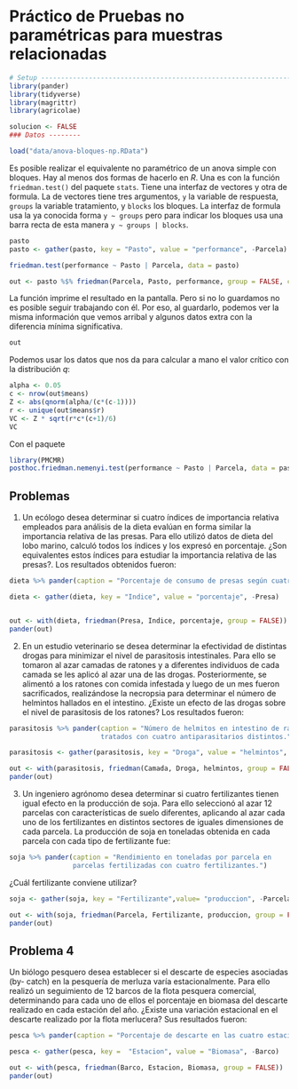 # Práctico de Pruebas no paramétricas para muestras relacionadas


```r
# Setup -------------------------------------------------------------------
library(pander)
library(tidyverse)
library(magrittr)
library(agricolae)

solucion <- FALSE
### Datos --------

load("data/anova-bloques-np.RData")
```


Es posible realizar el equivalente no paramétrico de un anova simple con bloques.
Hay al menos dos formas de hacerlo en *R*. Una es con la función 
`friedman.test()` del paquete `stats`. Tiene una interfaz de vectores y otra
de formula. La de vectores tiene tres argumentos, `y` la variable de respuesta,
`groups` la variable tratamiento, y `blocks` los bloques. La interfaz de formula
usa la ya conocida forma `y ~ groups` pero para indicar los bloques usa una 
barra recta de esta manera `y ~ groups | blocks`.



```r
pasto
pasto <- gather(pasto, key = "Pasto", value = "performance", -Parcela)

friedman.test(performance ~ Pasto | Parcela, data = pasto)

```
```r
out <- pasto %$% friedman(Parcela, Pasto, performance, group = FALSE, console = TRUE)

```

La función imprime el resultado en la pantalla. Pero si no lo guardamos no es
posible seguir trabajando con él. Por eso, al guardarlo, podemos ver la misma
información que vemos arribal y algunos datos extra con la diferencia mínima
significativa.

```r
out
```

Podemos usar los datos que nos da para calcular a mano el valor crítico con la 
distribución *q*:

```r
alpha <- 0.05
c <- nrow(out$means)
Z <- abs(qnorm(alpha/(c*(c-1))))
r <- unique(out$means$r)
VC <- Z * sqrt(r*c*(c+1)/6)
VC
```


Con el paquete
```r
library(PMCMR)
posthoc.friedman.nemenyi.test(performance ~ Pasto | Parcela, data = pasto)
```


## Problemas

1. Un ecólogo desea determinar si cuatro índices de importancia relativa empleados
para análisis de la dieta evalúan en forma similar la importancia relativa de
las presas. Para ello utilizó datos de dieta del lobo marino, calculó todos
los índices y los expresó en porcentaje. ¿Son equivalentes estos índices para
estudiar la importancia relativa de las presas?. Los resultados obtenidos
fueron:

```r
dieta %>% pander(caption = "Porcentaje de consumo de presas según cuatro índices.")
```

```r
dieta <- gather(dieta, key = "Indice", value = "porcentaje", -Presa)


out <- with(dieta, friedman(Presa, Indice, porcentaje, group = FALSE))
pander(out)
```


2. En un estudio veterinario se desea determinar la efectividad de distintas drogas
para minimizar el nivel de parasitosis intestinales. Para ello se tomaron al
azar camadas de ratones y a diferentes individuos de cada camada se les aplicó
al azar una de las drogas. Posteriormente, se alimentó a los ratones con comida
infestada y luego de un mes fueron sacrificados, realizándose la necropsia para
determinar el número de helmintos hallados en el intestino. ¿Existe un efecto de
las drogas sobre el nivel de parasitosis de los ratones? Los resultados fueron:

```r
parasitosis %>% pander(caption = "Número de helmitos en intestino de ratones 
                       tratados con cuatro antiparasitarios distintos.")
```

```r
parasitosis <- gather(parasitosis, key = "Droga", value = "helmintos", -Camada)

out <- with(parasitosis, friedman(Camada, Droga, helmintos, group = FALSE))
pander(out)
```



3. Un ingeniero agrónomo desea determinar si cuatro fertilizantes tienen igual
efecto en la producción de soja. Para ello seleccionó al azar 12 parcelas
con características de suelo diferentes, aplicando al azar cada uno de los
fertilizantes en distintos sectores de iguales dimensiones de cada parcela.
La producción de soja en toneladas obtenida en cada parcela con cada tipo de
fertilizante fue:

```r
soja %>% pander(caption = "Rendimiento en toneladas por parcela en 
                parcelas fertilizadas con cuatro fertilizantes.")
```
¿Cuál fertilizante conviene utilizar?

```r
soja <- gather(soja, key = "Fertilizante",value= "produccion", -Parcela )

out <- with(soja, friedman(Parcela, Fertilizante, produccion, group = FALSE))
pander(out)
```


## Problema 4

Un biólogo pesquero desea establecer si el descarte de especies asociadas (by-
catch) en la pesquería de merluza varía estacionalmente. Para ello realizó un
seguimiento de 12 barcos de la flota pesquera comercial, determinando para cada
uno de ellos el porcentaje en biomasa del descarte realizado en cada estación
del año. ¿Existe una variación estacional en el descarte realizado por la flota
merlucera? Sus resultados fueron:

```r
pesca %>% pander(caption = "Porcentaje de descarte en las cuatro estaciones.")
```
```r
pesca <- gather(pesca, key =  "Estacion", value = "Biomasa", -Barco)

out <- with(pesca, friedman(Barco, Estacion, Biomasa, group = FALSE))
pander(out)
```

